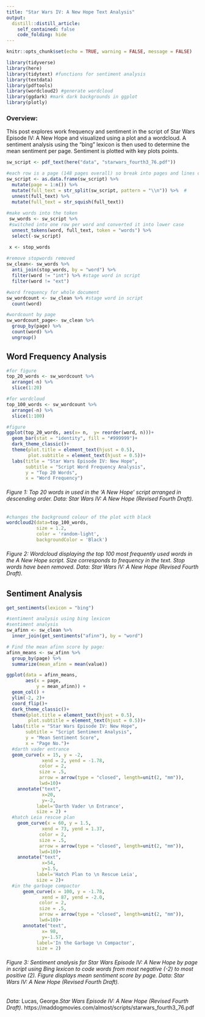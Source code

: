 ```yaml
---
title: "Star Wars IV: A New Hope Text Analysis"
output:
  distill::distill_article:
    self_contained: false
    code_folding: hide
---
```


```r
knitr::opts_chunk$set(echo = TRUE, warning = FALSE, message = FALSE)

library(tidyverse)
library(here)
library(tidytext) #functions for sentiment analysis
library(textdata)
library(pdftools)
library(wordcloud2) #generate wordcloud
library(ggdark) #mark dark backgrounds in ggplot
library(plotly)
```

###  **Overview:** 
This post explores work frequency and sentiment in the script of Star Wars Episode IV: A New Hope and visualized using a plot and a wordcloud. A sentiment analysis using the "bing" lexicon is then used to determine the mean sentiment per page. Sentiment is plotted with key plots points. 


```r
sw_script <- pdf_text(here("data", "starwars_fourth3_76.pdf"))

#each row is a page (148 pages overall) so break into pages and lines of text
sw_script <- as.data.frame(sw_script) %>% 
  mutate(page = 1:n()) %>% 
  mutate(full_text = str_split(sw_script, pattern = "\\n")) %>%  #
  unnest(full_text) %>% 
  mutate(full_text = str_squish(full_text)) 
  
#make words into the token
 sw_words <- sw_script %>% 
 #switched into one row per word and converted it into lower case
  unnest_tokens(word, full_text, token = "words") %>%  
  select(-sw_script)

 x <- stop_words
 
#remove stopwords removed
sw_clean<- sw_words %>% 
  anti_join(stop_words, by = "word") %>% 
  filter(word != "int") %>% #stage word in script
  filter(word != "ext") 

#word frequency for whole document
sw_wordcount <- sw_clean %>% #stage word in script
  count(word)

#wordcount by page
sw_wordcount_page<- sw_clean %>% 
  group_by(page) %>% 
  count(word) %>% 
  ungroup()

```
 

## Word Frequency Analysis

```r
#for figure
top_20_words <- sw_wordcount %>% 
  arrange(-n) %>% 
  slice(1:20)

#for wordcloud
top_100_words <- sw_wordcount %>% 
  arrange(-n) %>% 
  slice(1:100)

#figure
ggplot(top_20_words, aes(x= n,  y= reorder(word, n)))+
  geom_bar(stat = "identity", fill = "#999999")+
  dark_theme_classic()+
  theme(plot.title = element_text(hjust = 0.5),
        plot.subtitle = element_text(hjust = 0.5))+
  labs(title = "Star Wars Episode IV: New Hope",
       subtitle = "Script Word Frequency Analysis",
       y = "Top 20 Words",
       x = "Word Frequency")

```

###### *Figure 1:* Top 20 words in used in the 'A New Hope' script arranged in descending order. Data: Star Wars IV: A New Hope (Revised Fourth Draft). 


```r
#changes the background colour of the plot with black 
wordcloud2(data=top_100_words,
           size = 1.2,
           color = 'random-light',
           backgroundColor = 'Black')
```

###### *Figure 2:* Wordcloud displaying the top 100 most frequently used words in the A New Hope script. Size corresponds to frequency in the text. Stop words have been removed. Data: Star Wars IV: A New Hope (Revised Fourth Draft). 






## Sentiment Analysis 

```r
get_sentiments(lexicon = "bing")
```

```r
#sentiment analysis using bing lexicon
#sentiment analysis 
sw_afinn <- sw_clean %>% 
  inner_join(get_sentiments("afinn"), by = "word")

# Find the mean afinn score by page: 
afinn_means <- sw_afinn %>% 
  group_by(page) %>% 
  summarize(mean_afinn = mean(value))

ggplot(data = afinn_means, 
       aes(x = page,
           y = mean_afinn)) +
  geom_col() +
  ylim(-2, 2)+
  coord_flip()+
  dark_theme_classic()+
  theme(plot.title = element_text(hjust = 0.5),
        plot.subtitle = element_text(hjust = 0.5))+
  labs(title = "Star Wars Episode IV: New Hope",
       subtitle = "Script Sentiment Analysis",
       y = "Mean Sentiment Score",
       x = "Page No.")+ 
  #darth vader entrance
  geom_curve(x = 15, y = -2,
             xend = 2, yend = -1.78,
            color = 2,
            size = .5,
            arrow = arrow(type = "closed", length=unit(2, "mm")),
            lwd=10)+
    annotate("text", 
             x=20, 
             y=-2, 
           label='Darth Vader \n Entrance',
           size = 2) +
  #hatch Leia rescue plan
    geom_curve(x = 60, y = 1.5,
             xend = 73, yend = 1.37,
            color = 2,
            size = .5,
            arrow = arrow(type = "closed", length=unit(2, "mm")),
            lwd=10)+
    annotate("text", 
             x=54, 
             y=1.5, 
           label='Hatch Plan to \n Rescue Leia',
           size = 2)+
  #in the garbage compactor
      geom_curve(x = 100, y = -1.78,
             xend = 87, yend = -2.0,
            color = 2,
            size = .5,
            arrow = arrow(type = "closed", length=unit(2, "mm")),
            lwd=10)+
      annotate("text", 
             x= 98, 
             y=-1.57, 
           label='In the Garbage \n Compactor',
           size = 2)

```

###### *Figure 3:* Sentiment analysis for Star Wars Episode IV: A New Hope by page in script using Bing lexicon to code words from most negative (-2) to most positive (2). Figure displays mean sentiment score by page. Data: Star Wars IV: A New Hope (Revised Fourth Draft). 


*Data:* Lucas, George.*Star Wars Episode IV: A New Hope (Revised Fourth Draft)*. https://maddogmovies.com/almost/scripts/starwars_fourth3_76.pdf
